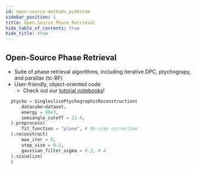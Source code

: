 ```yaml
---
id: open-source-methods_py4dstem
sidebar_position: 1
title: Open-Source Phase Retrieval
hide_table_of_contents: true
hide_title: true
---
```



<OutlineImageLight width="240px" height="60px" className="outline-header"/>

## Open-Source Phase Retrieval

<Figure>
<Py4DSTEMImage width="100%" height="100%"/>
</Figure>

- Suite of phase retrieval algorithms, including iterative DPC, ptychograpy, and parallax (tc-BF)
- User-friendly, object-oriented code
  - Check out our [tutorial notebooks](https://github.com/py4dstem/py4DSTEM_tutorials/tree/main/notebooks)!  

```python  
  ptycho = SingleslicePtychographicReconstruction(
      datacube=dataset,
      energy = 80e3,
      semiangle_cutoff = 21.4,
  ).preprocess(
      fit_function = "plane", # de-scan correction
  ).reconstruct(
      max_iter = 8,
      step_size = 0.5,
      gaussian_filter_sigma = 0.3, # A
  ).visualize(
  )
```
